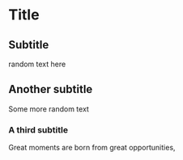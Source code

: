 # Title

## Subtitle

random text here 

## Another subtitle

Some more random text

### A third subtitle

Great moments are born from great opportunities,